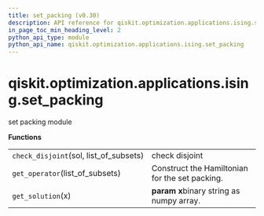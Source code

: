 ```yaml
---
title: set_packing (v0.30)
description: API reference for qiskit.optimization.applications.ising.set_packing in qiskit v0.30
in_page_toc_min_heading_level: 2
python_api_type: module
python_api_name: qiskit.optimization.applications.ising.set_packing
---
```


<span id="module-qiskit.optimization.applications.ising.set_packing" />

<span id="qiskit-optimization-applications-ising-set-packing" />

# qiskit.optimization.applications.ising.set\_packing

set packing module

**Functions**

|                                          |                                                |
| ---------------------------------------- | ---------------------------------------------- |
| `check_disjoint`(sol, list\_of\_subsets) | check disjoint                                 |
| `get_operator`(list\_of\_subsets)        | Construct the Hamiltonian for the set packing. |
| `get_solution`(x)                        | **param x**binary string as numpy array.       |

